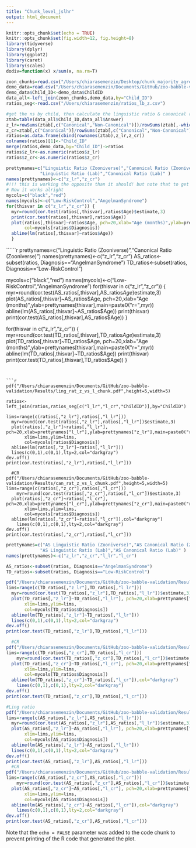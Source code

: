 ```yaml
---
title: "Chunk_level_jslhr"
output: html_document
---
```


```r
knitr::opts_chunk$set(echo = TRUE)
knitr::opts_chunk$set(fig.width=12, fig.height=8) 
library(tidyverse)
library(dplyr)
library(ggplot2)
library(caret)
library(scales)
dodiv=function(x) x/sum(x, na.rm=T)
```

```r
zoon_chunks=read.csv("/Users/chiarasemenzin/Desktop/chunk_majority_agreement.csv",sep=",")
demo_data=read.csv("/Users/chiarasemenzin/Documents/GitHub/zoo-babble-validation/Data/demo-data.tsv",sep="\t")
demo_data$Child_ID<-demo_data$ChildID
data_all<-left_join(zoon_chunks,demo_data,by="Child_ID")
ratios_seg<-read.csv("/Users/chiarasemenzin/ratios_lb_z.csv")
```


```r
#get the ns by child, then calculate the linguistic ratio & canonical ratio, separately for zooniverse & lab
ztab=table(data_all$Child_ID,data_all$Answer)
z_lr=rowSums(ztab[,c("Canonical","Non-Canonical")])/rowSums(ztab[,-which(colnames(ztab) %in% c("Junk"))])
z_cr=ztab[,c("Canonical")]/rowSums(ztab[,c("Canonical","Non-Canonical")])
ratios=as.data.frame(cbind(rownames(ztab),z_lr,z_cr))
colnames(ratios)[1]<-"Child_ID"
merge(ratios,demo_data,by="Child_ID")->ratios
ratios$z_lr<-as.numeric(ratios$z_lr)
ratios$z_cr<-as.numeric(ratios$z_cr)
```

```r
prettynames=c("Linguistic Ratio (Zooniverse)","Canonical Ratio (Zooniverse)",
             "Linguistic Ratio (Lab)","Canonical Ratio (Lab)" )
names(prettynames)<-c("z_lr","z_cr")
#!!! this is working the opposite than it should! but note that to get angsynd kids to come out in red, I have to do it like this -- it doesn't make sense...
# Now it works alright
mycols=c("black","red")
names(mycols)<-c("Low-RiskControl","AngelmanSyndrome")
for(thisvar in c("z_lr","z_cr")) {
  myr=round(cor.test(ratios[,thisvar],ratios$Age)$estimate,3)
  print(cor.test(ratios[,thisvar],ratios$Age))
  plot(ratios[,thisvar]~ratios$Age, pch=20,xlab="Age (months)",ylab=prettynames[thisvar],main=paste0("r=",myr),
       col=mycols[ratios$Diagnosis])
  abline(lm(ratios[,thisvar]~ratios$Age))
  }
```
``````r
prettynames=c("Linguistic Ratio (Zooniverse)","Canonical Ratio (Zooniverse)")
names(prettynames)<-c("z_lr","z_cr")
AS_ratios<-subset(ratios, Diagnosis=="AngelmanSyndrome")
TD_ratios<-subset(ratios, Diagnosis=="Low-RiskControl")

mycols=c("black","red")
names(mycols)<-c("Low-RiskControl","AngelmanSyndrome")
for(thisvar in c("z_lr","z_cr")) {
  myr=round(cor.test(AS_ratios[,thisvar],AS_ratios$Age)$estimate,3)
  plot(AS_ratios[,thisvar]~AS_ratios$Age, pch=20,xlab="Age (months)",ylab=prettynames[thisvar],main=paste0("r=",myr))
  abline(lm(AS_ratios[,thisvar]~AS_ratios$Age))
  print(thisvar)
  print(cor.test(AS_ratios[,thisvar],AS_ratios$Age))
}

for(thisvar in c("z_lr","z_cr")) {
  myr=round(cor.test(TD_ratios[,thisvar],TD_ratios$Age)$estimate,3)
  plot(TD_ratios[,thisvar]~TD_ratios$Age, pch=20,xlab="Age (months)",ylab=prettynames[thisvar],main=paste0("r=",myr))
  abline(lm(TD_ratios[,thisvar]~TD_ratios$Age))
  print(thisvar)
  print(cor.test(TD_ratios[,thisvar],TD_ratios$Age))
  }
```


```r
pdf("/Users/chiarasemenzin/Documents/GitHub/zoo-babble-validation/Results/ling_rat_z_vs_l_chunk.pdf",height=5,width=5)

ratios<-left_join(ratios,ratios_seg[c("l_lr","l_cr","ChildID")],by="ChildID")

lims=range(c(ratios[,"z_lr"],ratios[,"l_lr"]))
  myr=round(cor.test(ratios[,"z_lr"],ratios[,"l_lr"])$estimate,3)
  plot(ratios[,"z_lr"]~ratios[,"l_lr"], pch=20,xlab=prettynames["l_lr"],ylab=prettynames["z_lr"],main=paste0("r=",myr),
       xlim=lims,ylim=lims,
       col=mycols[ratios$Diagnosis])
  abline(lm(ratios[,"z_lr"]~ratios[,"l_lr"]))
  lines(c(0,1),c(0,1),lty=2,col="darkgray")
dev.off()
print(cor.test(ratios[,"z_lr"],ratios[,"l_lr"]))

  #CR
pdf("/Users/chiarasemenzin/Documents/GitHub/zoo-babble-validation/Results/can_rat_z_vs_l_chunk.pdf",height=5,width=5)
lims=range(c(ratios[,"z_cr"],ratios[,"l_cr"]))
    myr=round(cor.test(ratios[,"z_cr"],ratios[,"l_cr"])$estimate,3)
  plot(ratios[,"z_cr"]~ratios[,"l_cr"], pch=20,xlab=prettynames["l_cr"],ylab=prettynames["z_cr"],main=paste0("r=",myr),
       xlim=lims,ylim=lims,
       col=mycols[ratios$Diagnosis])
  abline(lm(ratios[,"z_cr"]~ratios[,"l_cr"]),col="darkgray")
    lines(c(0,1),c(0,1),lty=2,col="darkgray")
dev.off()
print(cor.test(ratios[,"z_cr"],ratios[,"l_cr"]))
```

``` r
prettynames=c("AS Linguistic Ratio (Zooniverse)","AS Canonical Ratio (Zooniverse)",
             "AS Linguistic Ratio (Lab)","AS Canonical Ratio (Lab)" )
names(prettynames)<-c("z_lr","z_cr","l_lr","l_cr")

AS_ratios<-subset(ratios, Diagnosis=="AngelmanSyndrome")
TD_ratios<-subset(ratios, Diagnosis=="Low-RiskControl")
``` 

``` r
pdf("/Users/chiarasemenzin/Documents/GitHub/zoo-babble-validation/Results/td_ling_rat_z_vs_l_chunk.pdf",height=5,width=5)
lims=range(c(TD_ratios[,"z_lr"],TD_ratios[,"l_lr"]))
  myr=round(cor.test(TD_ratios[,"z_lr"],TD_ratios[,"l_lr"])$estimate,3)
  plot(TD_ratios[,"z_lr"]~TD_ratios[,"l_lr"], pch=20,xlab=prettynames["l_lr"],ylab=prettynames["z_lr"],main=paste0("r=",myr),
       xlim=lims,ylim=lims,
       col=mycols[TD_ratios$Diagnosis])
  abline(lm(TD_ratios[,"z_lr"]~TD_ratios[,"l_lr"]))
  lines(c(0,1),c(0,1),lty=2,col="darkgray")
dev.off()
print(cor.test(TD_ratios[,"z_lr"],TD_ratios[,"l_lr"]))

  #CR
pdf("/Users/chiarasemenzin/Documents/GitHub/zoo-babble-validation/Results/td_can_rat_z_vs_l_final.pdf",height=5,width=5)
lims=range(c(TD_ratios[,"z_cr"],TD_ratios[,"l_cr"]))
    myr=round(cor.test(TD_ratios[,"z_cr"],TD_ratios[,"l_cr"])$estimate,3)
  plot(TD_ratios[,"z_cr"]~TD_ratios[,"l_cr"], pch=20,xlab=prettynames["l_cr"],ylab=prettynames["z_cr"],main=paste0("r=",myr),
       xlim=lims,ylim=lims,
       col=mycols[TD_ratios$Diagnosis])
  abline(lm(TD_ratios[,"z_cr"]~TD_ratios[,"l_cr"]),col="darkgray")
    lines(c(0,1),c(0,1),lty=2,col="darkgray")
dev.off()
print(cor.test(TD_ratios[,"z_cr"],TD_ratios[,"l_cr"]))
```
```r
#Ling ratio
pdf("/Users/chiarasemenzin/Documents/GitHub/zoo-babble-validation/Results/AS_ling_rat_z_vs_l_chunks.pdf",height=5,width=5)
lims=range(c(AS_ratios[,"z_lr"],AS_ratios[,"l_lr"]))
  myr=round(cor.test(AS_ratios[,"z_lr"],AS_ratios[,"l_lr"])$estimate,3)
  plot(AS_ratios[,"z_lr"]~AS_ratios[,"l_lr"], pch=20,xlab=prettynames["l_lr"],ylab=prettynames["z_lr"],main=paste0("r=",myr),
       xlim=lims,ylim=lims,
       col=mycols[AS_ratios$Diagnosis])
  abline(lm(AS_ratios[,"z_lr"]~AS_ratios[,"l_lr"]))
  lines(c(0,1),c(0,1),lty=2,col="darkgray")
dev.off()
print(cor.test(AS_ratios[,"z_lr"],AS_ratios[,"l_lr"]))
  #CR
pdf("/Users/chiarasemenzin/Documents/GitHub/zoo-babble-validation/Results/AS_can_rat_z_vs_l_chunks.pdf",height=5,width=5)
lims=range(c(AS_ratios[,"z_cr"],AS_ratios[,"l_cr"]))
    myr=round(cor.test(AS_ratios[,"z_cr"],AS_ratios[,"l_cr"])$estimate,3)
  plot(AS_ratios[,"z_cr"]~AS_ratios[,"l_cr"], pch=20,xlab=prettynames["l_cr"],ylab=prettynames["z_cr"],main=paste0("r=",myr),
       xlim=lims,ylim=lims,
       col=mycols[AS_ratios$Diagnosis])
  abline(lm(AS_ratios[,"z_cr"]~AS_ratios[,"l_cr"]),col="darkgray")
    lines(c(0,1),c(0,1),lty=2,col="darkgray")
dev.off()
print(cor.test(AS_ratios[,"z_cr"],AS_ratios[,"l_cr"]))
```
Note that the `echo = FALSE` parameter was added to the code chunk to prevent printing of the R code that generated the plot.
